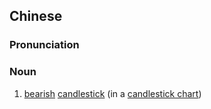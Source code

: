 {{also|阴线}}
==Chinese==
{{zh-forms|s=阴线}}

===Pronunciation===
{{zh-pron
|m=yīnxiàn
|c=jam1 sin3
|cat=n
}}

===Noun===
{{zh-noun}}

# {{lb|zh|economics}} [[bearish]] [[candlestick]] (in a [[candlestick chart]])
#: {{zh-ant|陽線}}